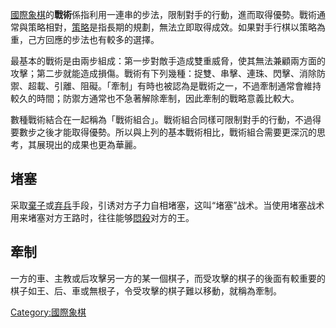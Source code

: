 {{unreferenced|time=2009-08-11T19:44:27+00:00}}
{{noteTA
|T=zh-cn:国际象棋战术;zh-hk:國際象棋戰術;zh-tw:西洋棋戰術;
|1=zh-cn:国际象棋;zh-hk:國際象棋;zh-tw:西洋棋;
|2=zh-tw:城堡;zh-hk:車;zh-cn:车;
|3=zh-tw:騎士;zh-hk:馬;zh-cn:马;
|G1=IT
}}
{{Chess diagram|=
| tright
| Paul Morphy vs. Consultation Team [[1858年|1858年]]
|  |  |  |  |kd|bd|  |rd
|pd|  |  |rd|qd|pd|pd|pd
|  |  |  |  |  |nd|  |  
|  |bl|  |  |pd|  |bl|  
|  |  |  |  |pl|  |  |  
|  |ql|  |  |  |  |  |  
|pl|pl|pl|  |  |pl|pl|pl
|  |  |kl|rl|  |  |  |  
|典型牽制戰術的局譜}}
[[國際象棋|國際象棋]]的'''戰術'''係指利用一連串的步法，限制對手的行動，進而取得優勢。戰術通常與策略相對，[[策略_(國際象棋)|策略]]是指長期的規劃，無法立即取得成效。如果對手行棋以策略為重，己方回應的步法也有較多的選擇。

最基本的戰術是由兩步組成：第一步對敵手造成雙重威脅，使其無法兼顧兩方面的攻擊；第二步就能造成損傷。戰術有下列幾種：捉雙、串擊、連珠、閃擊、消除防禦、超載、引離、阻礙。「牽制」有時也被認為是戰術之一，不過牽制通常會維持較久的時間；防禦方通常也不急著解除牽制，因此牽制的戰略意義比較大。

數種戰術結合在一起稱為「戰術組合」。戰術組合同樣可限制對手的行動，不過得要數步之後才能取得優勢。所以與上列的基本戰術相比，戰術組合需要更深沉的思考，其展現出的成果也更為華麗。

==堵塞==
采取[[棄子_(國際象棋)|棄子]]或[[弃兵|弃兵]]手段，引诱对方子力自相堵塞，这叫“堵塞”战术。当使用堵塞战术用来堵塞对方王路时，往往能够[[悶殺_(國際象棋)|悶殺]]对方的王。

==牽制==
一方的車、主教或后攻擊另一方的某一個棋子，而受攻擊的棋子的後面有較重要的棋子如王、后、車或無根子，令受攻擊的棋子難以移動，就稱為牽制。

{{Board-stub}}

{{國際象棋}}

[[Category:國際象棋|Category:國際象棋]]